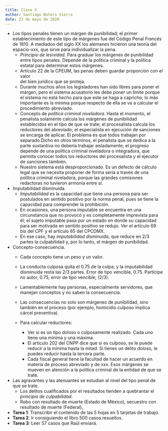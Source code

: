 ```yaml
---
title: Clase 3
author: Santiago Botero Sierra
date: 23 de mayo de 2020
---
```


+ Los tipos penales tienen un márgen de punibilidad; el primer establecimiento
    de este tipo de márgenes fue del Código Penal Francés de 1810. A mediados
    del siglo XX los alemanes hicieron una teoría del espacio-xxx, que sirve
    para individualizar la pena.
    - *Principio de lesividad*. Para graduar los márgenes de punibilidad entre
        tipos penales. Depende de la política criminal y la política estatal
        para determinar estos márgenes.
    - Artículo 22 de la CPEUM, las penas deben guardar proporción con el valor  
        del bien jurídico que se proteja.
    - Durante muchos años los legisladores han sido libres para poner el márgen,
        pero el sistema acusatorio les debe poner un límite porque el sistema no
        está hecho para que este se haga a capricho; lo más importante es la
        mínima porque respecto de ella se va a calcular el procedimiento
        abreviado.
    - Concepto de *política criminal niveladora*. Hasta el momento, el penalista
        solamente calcula los márgenes de punibilidad establecidos en el tipo de
        que se trate; el procesalista calcula los reductores del abreviado; el
        especialista en ejecución de sanciones se encarga de aplicar. El
        problema es que todos trabajan por separado.Dicho en otros términos, el
        penalista que se dedica a la parte sustantiva no debería trabajar
        aisladamente; el progreso depende de una política criminal niveladora
        o integradora, que permita conocer todos los reductores del procesalista
        y el ejecutor de sanciones también.
    - Nuestro sistema está desproporcionado. Es un defecto de cálculo legal que
        se necesita proponer de forma seria a través de una política criminal
        niveladora, porque las grandes comisiones redactoras no tuvieron
        armonía entre sí.
+ Imputabilidad disminuida.
    - *Imputabilidad* es la capacidad que tiene una persona para ser postulados
        en sentido positivo por la norma penal, pues se tiene la capacidad para
        comprender la prohibición.
    - En ocasiones, una persona imputable se encuentra en una circunstancia que
        no provocó y es completamente imprevista para él; el sujeto imputable
        pasa por un estado en donde su capacidad para ser motivada en sentido
        positivo se redujo. Ver el artículo 69 bis del CPF y el artículo 65 del
        CPCDMX.
    - En ese caso, hay *imputabilidad disminuida*, que reduce en 2/3 partes la
        culpabilidad y, por lo tanto, el márgen de punibilidad.
+ Concepto-consecuencia.
    - Cada concepto tiene un peso y un valor.
    - La conducta culposa quita el 0.75 de la culpa; y la imputabilidad
        disminuida resta las 2/3 partes. Error de tipo vencible, 0.75. Partícipe
        no autor, 0.75, error de tipo vencible, (2/3).
    - Lamentablemente hay personas, especialmente servidores, que manejan
        conceptos y no saben la consecuencia.
    - Las consecuencias no solo son márgenes de punibilidad, sino también
        en el proceso (por ejemplo, homicidio culposo implica cárcel
        preventiva).
    - Para calcular reductores:

        * Ver si es un tipo doloso o culposamente realizado. Cada uno tiene una
            mínima y una máxima.
        * El artículo 202 del CNPP dice que si es culposo, se le puede reducir
            a la mínima hasta la mitad. Si tienes un delito doloso, le puedes
            reducir hasta la tercera parte.
        * Cada fiscal general tiene la facultad de hacer un acuerdo en materia
            de proceso abreviado y de xxx. Esos márgenes se mueven en atención
            a la política criminal de la entidad de que se trate.

+ Las agravantes y las atenuantes se estudian al nivel del tipo penal de que
    se trate.
    - Los delitos cualificados por el resultados tienden a quebrantar el
        *principio de culpabilidad*.
    - Robo con resultado de muerte (Estado de México), secuestro con resultado
        de muerte (Federal),

+ **Tarea 1**: Transcribir el contenido de las 5 hojas en 5 tarjetas de trabajo.
+ **Tarea 2**: Ir consiguiendo el libro 500 casos resueltos.
+ **Tarea 3**: Leer 57 casos que Raúl enviará.
